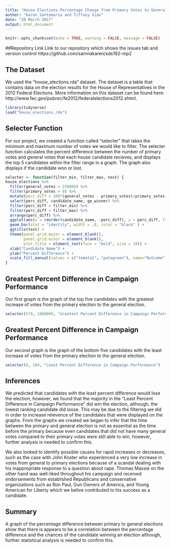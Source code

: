 ```yaml
---
title: "House Elections Percentage Change from Primary Votes to General Votes"
author: "Karen Santamaria and Tiffany Xiao"
date: "20 March 2017"
output: html_document
---
```


```r
knitr::opts_chunk$set(echo = TRUE, warning = FALSE, message = FALSE)
```
##Repository Link
Link to our repository which shows the issues tab and version control
https://github.com/sanmakaren/sds192-mp2

## The Dataset
We used the "house_elections.rda" dataset. The dataset is a table that contains data on the election results for the House of Representatives in the 2012 Federal Elections. More information on this dataset can be found here: http://www.fec.gov/pubrec/fe2012/federalelections2012.shtml.
```r
library(tidyverse)
load("house_elections.rda")
```

## Selecter Function
For our project, we created a function called "selecter" that takes the minimum and maximum number of votes we would like to filter. The selecter function calculates the percent difference between the number of primary votes and general votes that each house candidate recieves, and displays the top 5 candidates within the filter range in a graph. The graph also displays if the candidate won or lost. 

```r
selecter <- function(filter_min, filter_max, text) {
house_elections %>%
  filter(general_votes > 250000) %>%
  filter(primary_votes > 0) %>%
  mutate(perc_diff = 100*(general_votes - primary_votes)/primary_votes) %>%
  select(perc_diff, candidate_name, ge_winner) %>%
  filter(perc_diff > filter_min) %>%
  filter(perc_diff < filter_max) %>%
  arrange(perc_diff) %>% 
  ggplot(aes(x = reorder(candidate_name, -perc_diff), y = perc_diff, fill = ge_winner)) +
  geom_bar(stat = "identity", width = .8, color = "black" ) +
  ggtitle(text) +
  theme(panel.grid.major = element_blank(),
        panel.grid.minor = element_blank(),
        plot.title = element_text(face = "bold", size = 18)) + 
  xlab("Candidate Name") +
  ylab("Percent Difference") +
  scale_fill_manual(values = c("tomato1", "palegreen"), name="Outcome", breaks=c("N", "W"), labels=c("Lost", "Won")) 
}
```

## Greatest Percent Difference in Campaign Performance
Our first graph is the graph of the top five candidates with the greatest increase of votes from the primary election to the general election. 
```r
selecter(570, 1000000, "Greatest Percent Difference in Campaign Performance")
```

## Greatest Percent Difference in Campaign Performance
Our second graph is the graph of the bottom five candidates with the least increase of votes from the primary election to the general election. 
```r
selecter(0, 184, "Least Percent Difference in Campaign Performance")
```

## Inferences
We predicted that candidates with the least percent difference would lose the election, however, we found that the majority in the "Least Percent Difference in Campaign Performance" did win the election, although, the lowest ranking candidate did loose. This may be due to the filtering we did in order to increase relevence of the candidates that were displayed on the graphs.  From the graphs we created we began to infer that the time between the primary and general election is not as essential as the time before the primary because even candidates that did not have many general votes compared to their primary votes were still able to win, however, further analysis is needed to confirm this.

We also looked to identify possible causes for rapid increases or decreases, such as the case with John Koster who experienced a very low increase in votes from general to primary elections because of a scandal dealing with his inappropriate response to a question about rape. Thomas Massie on the other hand was well-liked throughout his campaign and received endorsements from established Republicans and conservative organizations such as Ron Paul, Gun Owners of America, and Young American for Liberty which we belive contributed to his success as a candidate.


## Summary
A graph of the percentage difference between primary to general elections show that there is appears to be a correlation between the percentage difference and the chances of the candidate winning an election although, further statistical analysis is needed to confirm this.
